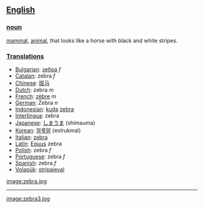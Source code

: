 == [[English]] ==
=== [[noun]] ===

[[mammal]], [[animal]], that looks like a horse with black and white stripes.

=== [[Translation]]s ===
*[[Bulgarian]]: [[зебра]] ''f''
*[[Catalan]]: zebra ''f''
*[[Chinese]]: [[斑马]]
*[[Dutch]]: zebra ''m''
*[[French]]: [[zèbre]] ''m''
*[[German]]: Zebra ''n'' 
*[[Indonesian]]: [[kuda]] [[zebra]]
*[[Interlingua]]: zebra
*[[Japanese]]: [[しまうま]] (shimauma)
*[[Korean]]: [[얼룩말]] (eolrukmal)
*[[Italian]]: [[zebra]]
*[[Latin]]: [[Equus]] zebra
*[[Polish]]: zebra ''f''
*[[Portuguese]]: zebra ''f''
*[[Spanish]]: zebra ''f''
*[[Volapük]]: [[stripajeval]]

[[image:zebra.jpg]]
----
[[image:zebra3.jpg]]